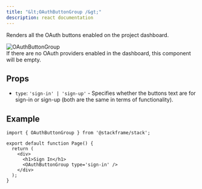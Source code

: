 ```yaml
---
title: "&lt;OAuthButtonGroup /&gt;"
description: react documentation
---
```


Renders all the OAuth buttons enabled on the project dashboard.

<div className="stack-white-image-showcase stack-250h">
  <img src="../imgs/oauth-button-group.png" alt="OAuthButtonGroup" className="stack-250h" />
</div>

<Callout>
If there are no OAuth providers enabled in the dashboard, this component will be empty.
</Callout>

## Props

- `type`: `'sign-in' | 'sign-up'` - Specifies whether the buttons text are for sign-in or sign-up (both are the same in terms of functionality).

## Example

```tsx
import { OAuthButtonGroup } from '@stackframe/stack';

export default function Page() {
  return (
    <div>
      <h1>Sign In</h1>
      <OAuthButtonGroup type='sign-in' />
    </div>
  );
}

```
